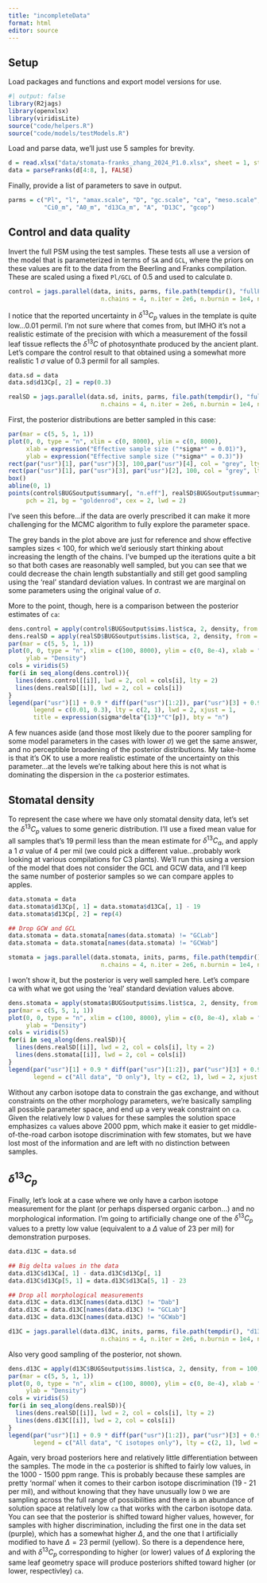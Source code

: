 ```yaml
---
title: "incompleteData"
format: html
editor: source
---
```


## Setup

Load packages and functions and export model versions for use.

```r
#| output: false
library(R2jags)
library(openxlsx)
library(viridisLite)
source("code/helpers.R")
source("code/models/testModels.R")
```

Load and parse data, we'll just use 5 samples for brevity.

```r
d = read.xlsx("data/stomata-franks_zhang_2024_P1.0.xlsx", sheet = 1, startRow = 3)
data = parseFranks(d[4:8, ], FALSE)
```

Finally, provide a list of parameters to save in output.

```r
parms = c("Pl", "l", "amax.scale", "D", "gc.scale", "ca", "meso.scale",
          "Ci0_m", "A0_m", "d13Ca_m", "A", "D13C", "gcop")
```

## Control and data quality

Invert the full PSM using the test samples. These tests all use a version of the model that is parameterized in terms of `SA` and `GCL`, where the priors on these values are fit to the data from the Beerling and Franks compilation. These are scaled using a fixed `Pl/GCL` of 0.5 and used to calculate `D`.

```r
control = jags.parallel(data, inits, parms, file.path(tempdir(), "fullFranks.txt"), 
                          n.chains = 4, n.iter = 2e6, n.burnin = 1e4, n.thin = 1e3)
```

I notice that the reported uncertainty in $\delta^{13}C_{p}$ values in the template is quite low...0.01 permil. I'm not sure where that comes from, but IMHO it's not a realistic estimate of the precision with which a measurement of the fossil leaf tissue reflects the $\delta^{13}C$ of photosynthate produced by the ancient plant. Let's compare the control result to that obtained using a somewhat more realistic 1 $\sigma$ value of 0.3 permil for all samples. \symbol{"2030}

```r
data.sd = data
data.sd$d13Cp[, 2] = rep(0.3)

realSD = jags.parallel(data.sd, inits, parms, file.path(tempdir(), "fullFranks.txt"), 
                          n.chains = 4, n.iter = 2e6, n.burnin = 1e4, n.thin = 1e3)
```

First, the posterior distributions are better sampled in this case:

```r
par(mar = c(5, 5, 1, 1))
plot(0, 0, type = "n", xlim = c(0, 8000), ylim = c(0, 8000),
     xlab = expression("Effective sample size ("*sigma*" = 0.01)"),
     ylab = expression("Effective sample size ("*sigma*" = 0.3)"))
rect(par("usr")[1], par("usr")[3], 100,par("usr")[4], col = "grey", lty = 0)
rect(par("usr")[1], par("usr")[3], par("usr")[2], 100, col = "grey", lty = 0)
box()
abline(0, 1)
points(control$BUGSoutput$summary[, "n.eff"], realSD$BUGSoutput$summary[, "n.eff"],
     pch = 21, bg = "goldenrod", cex = 2, lwd = 2)
```

I've seen this before...if the data are overly prescribed it can make it more challenging for the MCMC algorithm to fully explore the parameter space.

The grey bands in the plot above are just for reference and show effective samples sizes \< 100, for which we'd seriously start thinking about increasing the length of the chains. I've bumped up the iterations quite a bit so that both cases are reasonably well sampled, but you can see that we could decrease the chain length substantially and still get good sampling using the 'real' standard deviation values. In contrast we are marginal on some parameters using the original value of $\sigma$.

More to the point, though, here is a comparison between the posterior estimates of `ca`:

```r
dens.control = apply(control$BUGSoutput$sims.list$ca, 2, density, from = 100, to = 8000)
dens.realSD = apply(realSD$BUGSoutput$sims.list$ca, 2, density, from = 100, to = 8000)
par(mar = c(5, 5, 1, 1))
plot(0, 0, type = "n", xlim = c(100, 8000), ylim = c(0, 8e-4), xlab = "ca (ppm)",
     ylab = "Density")
cols = viridis(5)
for(i in seq_along(dens.control)){
  lines(dens.control[[i]], lwd = 2, col = cols[i], lty = 2)
  lines(dens.realSD[[i]], lwd = 2, col = cols[i])
}
legend(par("usr")[1] + 0.9 * diff(par("usr")[1:2]), par("usr")[3] + 0.9 * diff(par("usr")[3:4]), 
       legend = c(0.01, 0.3), lty = c(2, 1), lwd = 2, xjust = 1,
       title = expression(sigma*delta^{13}*"C"[p]), bty = "n")
```

A few nuances aside (and those most likely due to the poorer sampling for some model parameters in the cases with lower $\sigma$) we get the same answer, and no perceptible broadening of the posterior distributions. My take-home is that it's OK to use a more realistic estimate of the uncertainty on this parameter...at the levels we're talking about here this is not what is dominating the dispersion in the `ca` posterior estimates.

## Stomatal density

To represent the case where we have only stomatal density data, let's set the $\delta^{13}C_p$ values to some generic distribution. I'll use a fixed mean value for all samples that's 19 permil less than the mean estimate for $\delta^{13}C_a$, and apply a 1 $\sigma$ value of 4 per mil (we could pick a different value...probably work looking at various compilations for C3 plants). We'll run this using a version of the model that does not consider the GCL and GCW data, and I'll keep the same number of posterior samples so we can compare apples to apples.

```r
data.stomata = data
data.stomata$d13Cp[, 1] = data.stomata$d13Ca[, 1] - 19
data.stomata$d13Cp[, 2] = rep(4)

## Drop GCW and GCL
data.stomata = data.stomata[names(data.stomata) != "GCLab"]
data.stomata = data.stomata[names(data.stomata) != "GCWab"]

stomata = jags.parallel(data.stomata, inits, parms, file.path(tempdir(), "DonlyFranks.txt"), 
                          n.chains = 4, n.iter = 2e6, n.burnin = 1e4, n.thin = 1e3)
```

I won't show it, but the posterior is very well sampled here. Let's compare ca with what we got using the 'real' standard deviation values above.

```r
dens.stomata = apply(stomata$BUGSoutput$sims.list$ca, 2, density, from = 100, to = 8000)
par(mar = c(5, 5, 1, 1))
plot(0, 0, type = "n", xlim = c(100, 8000), ylim = c(0, 8e-4), xlab = "ca (ppm)",
     ylab = "Density")
cols = viridis(5)
for(i in seq_along(dens.realSD)){
  lines(dens.realSD[[i]], lwd = 2, col = cols[i], lty = 2)
  lines(dens.stomata[[i]], lwd = 2, col = cols[i])
}
legend(par("usr")[1] + 0.9 * diff(par("usr")[1:2]), par("usr")[3] + 0.9 * diff(par("usr")[3:4]), 
       legend = c("All data", "D only"), lty = c(2, 1), lwd = 2, xjust = 1, bty = "n")
```

Without any carbon isotope data to constrain the gas exchange, and without constraints on the other morphology parameters, we're basically sampling all possible parameter space, and end up a very weak constraint on `ca`. Given the relatively low `D` values for these samples the solution space emphasizes `ca` values above 2000 ppm, which make it easier to get middle-of-the-road carbon isotope discrimination with few stomates, but we have lost most of the information and are left with no distinction between samples.

## $\delta^{13}C_p$

Finally, let's look at a case where we only have a carbon isotope measurement for the plant (or perhaps dispersed organic carbon...) and no morphological information. I'm going to artificially change one of the $\delta^{13}C_p$ values to a pretty low value (equivalent to a $\Delta$ value of 23 per mil) for demonstration purposes.

```r
data.d13C = data.sd

## Big delta values in the data
data.d13C$d13Ca[, 1] - data.d13C$d13Cp[, 1]
data.d13C$d13Cp[5, 1] = data.d13C$d13Ca[5, 1] - 23

## Drop all morphological measurements
data.d13C = data.d13C[names(data.d13C) != "Dab"]
data.d13C = data.d13C[names(data.d13C) != "GCLab"]
data.d13C = data.d13C[names(data.d13C) != "GCWab"]

d13C = jags.parallel(data.d13C, inits, parms, file.path(tempdir(), "d13ConlyFranks.txt"), 
                          n.chains = 4, n.iter = 2e6, n.burnin = 1e4, n.thin = 1e3)
```

Also very good sampling of the posterior, not shown.

```r
dens.d13C = apply(d13C$BUGSoutput$sims.list$ca, 2, density, from = 100, to = 8000)
par(mar = c(5, 5, 1, 1))
plot(0, 0, type = "n", xlim = c(100, 8000), ylim = c(0, 8e-4), xlab = "ca (ppm)",
     ylab = "Density")
cols = viridis(5)
for(i in seq_along(dens.realSD)){
  lines(dens.realSD[[i]], lwd = 2, col = cols[i], lty = 2)
  lines(dens.d13C[[i]], lwd = 2, col = cols[i])
}
legend(par("usr")[1] + 0.9 * diff(par("usr")[1:2]), par("usr")[3] + 0.9 * diff(par("usr")[3:4]), 
       legend = c("All data", "C isotopes only"), lty = c(2, 1), lwd = 2, xjust = 1, bty = "n")
```

Again, very broad posteriors here and relatively little differentiation between the samples. The mode in the `ca` posterior is shifted to fairly low values, in the 1000 - 1500 ppm range. This is probably because these samples are pretty 'normal' when it comes to their carbon isotope discrimination (19 - 21 per mil), and without knowing that they have unusually low `D` we are sampling across the full range of possibilities and there is an abundance of solution space at relatively low `ca` that works with the carbon isotope data. You can see that the posterior is shifted toward higher values, however, for samples with higher discrimination, including the first one in the data set (purple), which has a somewhat higher $\Delta$, and the one that I artificially modified to have $\Delta = 23$ permil (yellow). So there is a dependence here, and with $\delta^{13}C_p$ corresponding to higher (or lower) values of $\Delta$ exploring the same leaf geometry space will produce posteriors shifted toward higher (or lower, respectivley) `ca`.
